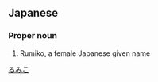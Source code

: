 ==Japanese==
{{ja-kanjitab|瑠|実|子}}

===Proper noun===
{{ja-pos|proper|るみこ}}
# Rumiko, a female Japanese given name

[[Category:Japanese female given names|るみこ]]